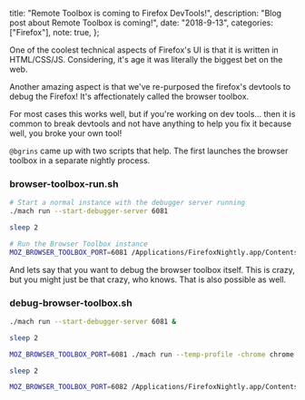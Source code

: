   title: "Remote Toolbox is coming to Firefox DevTools!",
  description: "Blog post about Remote Toolbox is coming!",
  date: "2018-9-13",
  categories: ["Firefox"],
  note: true,
};

One of the coolest technical aspects of Firefox's UI is that it is written in HTML/CSS/JS.
Considering, it's age it was literally the biggest bet on the web.

Another amazing aspect is that we've re-purposed the firefox's devtools to debug the Firefox!
It's affectionately called the browser toolbox.

For most cases this works well, but if you're working on dev tools... then it is common to break devtools and not have anything to help you fix it because well, you broke your own tool!

`@bgrins` came up with two scripts that help. The first launches the browser toolbox in a separate nightly process.

### browser-toolbox-run.sh

```bash
# Start a normal instance with the debugger server running
./mach run --start-debugger-server 6081

sleep 2

# Run the Browser Toolbox instance
MOZ_BROWSER_TOOLBOX_PORT=6081 /Applications/FirefoxNightly.app/Contents/MacOS/firefox-bin --profile /tmp/foobar -chrome chrome://devtools/content/framework/toolbox-process-window.html --purgecaches --jsconsole
```

And lets say that you want to debug the browser toolbox itself. This is crazy, but you might just be that crazy, who knows. That is also possible as well.

### debug-browser-toolbox.sh

```bash
./mach run --start-debugger-server 6081 &

sleep 2

MOZ_BROWSER_TOOLBOX_PORT=6081 ./mach run --temp-profile -chrome chrome://devtools/content/framework/toolbox-process-window.html --purgecaches --start-debugger-server 6082 &

sleep 2

MOZ_BROWSER_TOOLBOX_PORT=6082 /Applications/FirefoxNightly.app/Contents/MacOS/firefox-bin --temp-profile -chrome chrome://devtools/content/framework/toolbox-process-window.html --purgecaches
```
